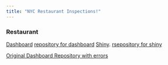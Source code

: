 ```yaml
---
title: "NYC Restaurant Inspections!"
---
```


### Restaurant



[Dashboard](https://kk3225.github.io/DSI_hw6/nyc_rest_insp_dashboard.html)
[repository for dashboard](https://github.com/kk3225/DSI_hw6)
[Shiny](https://faithparsons.shinyapps.io/dsi_hw6_shiny/).
[rsepository for shiny](https://github.com/FaithParsons/HW6_Shiny)

[Original Dashboard Repository with errors](https://github.com/kk3225/p8105_hw6_kk3225_p3)

